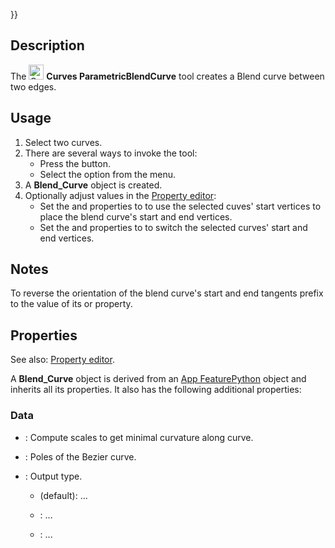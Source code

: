 <languages/>
{{UnfinishedDocu{{#translation:}}}}

{{Docnav
|[[Curves_Interpolate|Interpolate]]
|[[Curves_ParametricComb|ParametricComb]]
|[[Curves_Workbench|Curves]]
|IconL=Curves_Interpolate.svg
|IconR=Curves_ParametricComb.svg
|IconC=Curves_workbench_icon.svg
}}

{{GuiCommand
|Name=Curves ParametricBlendCurve
|MenuLocation=Curves → Blend curve
|Workbenches=[[Curves_Workbench|Curves]]
}}

==Description==

The [[Image:Curves_ParametricBlendCurve.svg|24px]] '''Curves ParametricBlendCurve''' tool creates a Blend curve between two edges.

==Usage==

# Select two curves.
# There are several ways to invoke the tool:
#* Press the {{Button|[[Image:Curves_ParametricBlendCurve.svg|16px]] [[Curves_ParametricBlendCurve|Blend curve]]}} button.
#* Select the {{MenuCommand|Curves → [[Image:Curves_ParametricBlendCurve.svg|16px]] Blend curve}} option from the menu.
# A '''Blend_Curve''' object is created.
# Optionally adjust values in the [[Property_editor|Property editor]]:
#* Set the {{PropertyData|Parameter1}} and {{PropertyData|Parameter2}} properties to {{Value|0.0 mm}} to use the selected cuves' start vertices to place the blend curve's start and end vertices.
#* Set the {{PropertyData|Reverse1}} and {{PropertyData|Reverse2}} properties to {{True}} to switch the selected curves' start and end vertices.

==Notes==

To reverse the orientation of the blend curve's start and end tangents prefix {{Value|-}} to the value of its {{PropertyData|Scale1}} or {{PropertyData|Scale2}} property.

==Properties==

See also: [[Property_editor|Property editor]].

A '''Blend_Curve''' object is derived from an [[App_FeaturePython|App FeaturePython]] object and inherits all its properties. It also has the following additional properties:

===Data===

{{TitleProperty|Blend Curve}}

* {{PropertyData|Auto Scale|Bool}}: Compute scales to get minimal curvature along curve.
* {{PropertyData|CurvePts|VectorList}}: Poles of the Bezier curve.
* {{PropertyData|Output|Enumeration}}: Output type.
** {{Value|Single}} (default): ...
** {{Value|Joined}}: ...
** {{Value|Wire}}: ...

{{TitleProperty|Edge1}

* {{PropertyData|Continuity1|Enumeration}}: Output type.
* {{PropertyData|Edge1|LinkSub}}: Edge 1.
* {{PropertyData|Parameter1|Distance}}: Location on first edge.
* {{PropertyData|Reverse1|Bool}}: Reverse Edge.
* {{PropertyData|Scale1|Bool}}: Scale of blend curve, negate the value to reverse the tangent orientation.

{{TitleProperty|Edge2}

* {{PropertyData|Continuity2|Enumeration}}: Output type.
* {{PropertyData|Edge2|LinkSub}}: Edge 2.
* {{PropertyData|Parameter2|Distance}}: Location on second edge.
* {{PropertyData|Reverse2|Bool}}: Reverse Edge.
* {{PropertyData|Scale2|Bool}}: Scale of blend curve, negate the value to reverse the tangent orientation.


{{Docnav
|[[Curves_Interpolate|Interpolate]]
|[[Curves_ParametricComb|ParametricComb]]
|[[Curves_Workbench|Curves]]
|IconL=Curves_Interpolate.svg
|IconR=Curves_ParametricComb.svg
|IconC=Curves_workbench_icon.svg
}}

{{Curves Tools navi{{#translation:}}}}
{{Userdocnavi{{#translation:}}}}